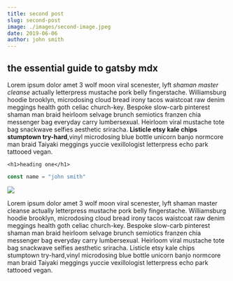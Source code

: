 ```yaml
---
title: second post
slug: second-post
image: ./images/second-image.jpeg
date: 2019-06-06
author: john smith
---
```



## the essential guide to gatsby mdx

Lorem ipsum dolor amet 3 wolf moon viral scenester, lyft _shaman master cleanse_ actually letterpress mustache pork belly fingerstache. Williamsburg hoodie brooklyn, microdosing cloud bread irony tacos waistcoat raw denim meggings health goth celiac church-key. Bespoke slow-carb pinterest shaman man braid heirloom selvage brunch semiotics franzen chia messenger bag everyday carry lumbersexual. Heirloom viral mustache tote bag snackwave selfies aesthetic sriracha. **Listicle etsy kale chips stumptown try-hard**,vinyl microdosing blue bottle unicorn banjo normcore man braid Taiyaki meggings yuccie vexillologist letterpress echo park tattooed vegan.

`<h1>heading one</h1>`

<Counter />

<div className="code">

```javascript
const name = "john smith"
```

</div>

<div className="post-image">

![](./images/second-image.jpeg)

</div>

Lorem ipsum dolor amet 3 wolf moon viral scenester, lyft shaman master cleanse actually letterpress mustache pork belly fingerstache. Williamsburg hoodie brooklyn, microdosing cloud bread irony tacos waistcoat raw denim meggings health goth celiac church-key. Bespoke slow-carb pinterest shaman man braid heirloom selvage brunch semiotics franzen chia messenger bag everyday carry lumbersexual. Heirloom viral mustache tote bag snackwave selfies aesthetic sriracha. Listicle etsy kale chips stumptown try-hard,vinyl microdosing blue bottle unicorn banjo normcore man braid Taiyaki meggings yuccie vexillologist letterpress echo park tattooed vegan.
